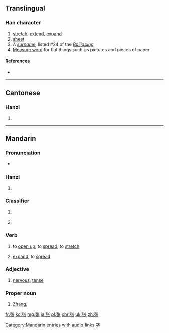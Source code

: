 {{also|張}}
==Translingual==

===Han character===
{{Han char|rn=57|rad=弓|as=04|sn=7|four=|canj=弓心人 (NPO)|ids=⿰[[弓]][[长]]}}

# [[stretch]], [[extend]], [[expand]]
# [[sheet]]
# ''A [[surname]]'', listed #24 of the ''[[:w:Baijiaxing|Baijiaxing]]''
# [[:w:Measure word|Measure word]] for flat things such as pictures and pieces of paper

====References====
* {{Han ref|kx=0357.211|hdz=20992.060|uh=5F20|ud=24352}}

----

==Cantonese==

===Hanzi===
{{yue-hanzi|jyut=zoeng1|y=jeung1|tra=張}}

# {{defn|lang=yue|sort=弓04}}

----

==Mandarin==

===Pronunciation===
* {{audio|zh-zhāng.ogg|audio|lang=cmn}}

===Hanzi===
{{cmn-hanzi|tra=張|pin=[[zhāng]] ([[zhang1]]), [[Zhāng]] ([[Zhang1]]), [[zhàng]] ([[zhang4]])|wg=chang<sup>1</sup>, Chang<sup>1</sup>, chang<sup>4</sup>}}

# {{defn|lang=cmn|sort=弓04}}

===Classifier===
{{cmn-cls|s|pin=zhāng|sort=zhang1|tra=張|sim=张}}

# {{non-gloss definition|classifier for for flat things}}
#: {{zh-usex|一 张 地图|a map}}
#: {{zh-usex|一 张 桌子|a table}}
# {{non-gloss definition|classifier for votes}}

===Verb===
{{cmn-verb|s|pin=zhāng|sort=zhang1|tra=張|sim=张}}

# to [[open up]]; to [[spread]]; to [[stretch]]
#: {{zh-usex|张开|to open up, to spread}}
#: {{zh-usex|张口|to gape, to yawn}}
# [[expand]], to [[spread]]
#: {{zh-usex|扩张|to expand, expansion}}
#: {{zh-usex|声张|to make public, to disclose}}

===Adjective===
{{cmn-adj|s|pin=zhāng|sort=zhang1|tra=張|sim=张}}

# [[nervous]], [[tense]]
#: {{zh-usex|紧张|nervous}}
#: {{zh-usex|张力|tension}}

===Proper noun===
{{cmn-proper noun|s|pin=zhāng|sort=zhang1|tra=張|sim=张}}

# {{surname|lang=cmn}} [[Zhang]], {{non-gloss definition|listed #24 of the ''[[:w:Baijiaxing|Baijiaxing]]''}}

[[Category:Mandarin entries with audio links]]
[[Category:Mandarin surnames|字]]

[[fr:张]]
[[ko:张]]
[[mg:张]]
[[ja:张]]
[[pl:张]]
[[chr:张]]
[[uk:张]]
[[zh:张]]